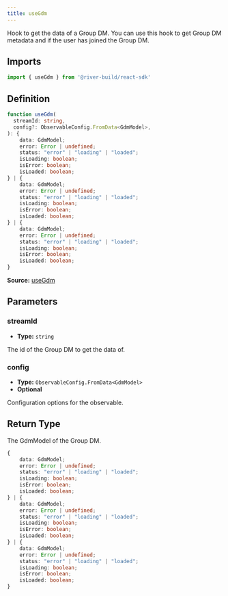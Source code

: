 ```yaml
---
title: useGdm
---
```

Hook to get the data of a Group DM. You can use this hook to get Group DM metadata and if the user has joined the Group DM.

## Imports

```ts
import { useGdm } from '@river-build/react-sdk'
```

## Definition

```ts
function useGdm(
  streamId: string,
  config?: ObservableConfig.FromData<GdmModel>,
): {
    data: GdmModel;
    error: Error | undefined;
    status: "error" | "loading" | "loaded";
    isLoading: boolean;
    isError: boolean;
    isLoaded: boolean;
} | {
    data: GdmModel;
    error: Error | undefined;
    status: "error" | "loading" | "loaded";
    isLoading: boolean;
    isError: boolean;
    isLoaded: boolean;
} | {
    data: GdmModel;
    error: Error | undefined;
    status: "error" | "loading" | "loaded";
    isLoading: boolean;
    isError: boolean;
    isLoaded: boolean;
}
```

**Source:** [useGdm](https://github.com/towns-protocol/towns/blob/main/packages/react-sdk/src/useGdm.ts)

## Parameters

### streamId

- **Type:** `string`

The id of the Group DM to get the data of.

### config

- **Type:** `ObservableConfig.FromData<GdmModel>`
- **Optional**

Configuration options for the observable.

## Return Type

The GdmModel of the Group DM.

```ts
{
    data: GdmModel;
    error: Error | undefined;
    status: "error" | "loading" | "loaded";
    isLoading: boolean;
    isError: boolean;
    isLoaded: boolean;
} | {
    data: GdmModel;
    error: Error | undefined;
    status: "error" | "loading" | "loaded";
    isLoading: boolean;
    isError: boolean;
    isLoaded: boolean;
} | {
    data: GdmModel;
    error: Error | undefined;
    status: "error" | "loading" | "loaded";
    isLoading: boolean;
    isError: boolean;
    isLoaded: boolean;
}
```
